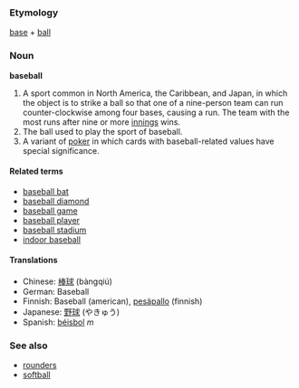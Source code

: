 ===Etymology===
[[base]] + [[ball]]

===Noun===
'''baseball'''

#A sport common in North America, the Caribbean, and Japan, in which the object is to strike a ball so that one of a nine-person team can run counter-clockwise among four bases, causing a run.  The team with the most runs after nine or more [[inning|innings]] wins.
#The ball used to play the sport of baseball.
# A variant of [[poker]] in which cards with baseball-related values have special significance.

====Related terms====
*[[baseball bat]]
*[[baseball diamond]]
*[[baseball game]]
*[[baseball player]]
*[[baseball stadium]]
*[[indoor baseball]]

====Translations====
*Chinese: [[棒球]] (bàngqiú)
*German: Baseball
*Finnish: Baseball (american), [[pesäpallo]] (finnish)
*Japanese: [[野球]] (やきゅう)
*Spanish: [[béisbol]] ''m''

===See also===
*[[rounders]]
*[[softball]]